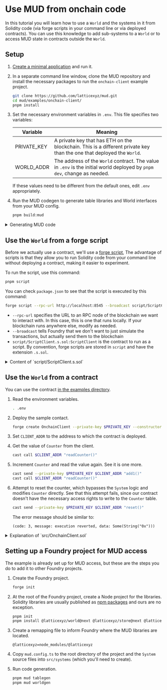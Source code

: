 # Use MUD from onchain code

In this tutorial you will learn how to use a `World` and the systems in it from Solidity code (via forge scripts in your command line or via deployed contracts).
You can use this knowledge to add sub-systems to a `World` or to access MUD state in contracts outside the `World`.

## Setup

1. [Create a minimal application](../minimal) and run it.

1. In a separate command line window, clone the MUD repository and install the necessary packages to run the `onchain-client` example project.

   ```sh copy
   git clone https://github.com/latticexyz/mud.git
   cd mud/examples/onchain-client/
   pnpm install
   ```

1. Set the necessary environment variables in `.env`. This file specifies two variables:

   | Variable    | Meaning                                                                                                                 |
   | ----------- | ----------------------------------------------------------------------------------------------------------------------- |
   | PRIVATE_KEY | A private key that has ETH on the blockchain. This is a different private key than the one that deployed the `World`.   |
   | WORLD_ADDR  | The address of the `World` contract. The value in `.env` is the initial world deployed by `pnpm dev`, change as needed. |

   If these values need to be different from the default ones, edit `.env` appropriately.

1. Run the MUD codegen to generate table libraries and World interfaces from your MUD config.

   ```sh copy
   pnpm build:mud
   ```

<details>

<summary>Generating MUD code</summary>

The definitions for this `World` are contained in two files:

- [`mud.config.ts` which contains the data schema](/tutorials/walkthrough/minimal-onchain#mudconfigts).
- [`src/systems/IncremetSystem.sol`, which contains the logic](https://mud.dev/tutorials/walkthrough/minimal-onchain#incrementsystemsol).

When we run `pnpm build:mud`, MUD generates the files in `src/codegen` that represent this `World` in Solidity.
You can read a description of the resulting data definitions [in the onchain walkthrough](/tutorials/walkthrough/minimal-onchain) (expand **The autogenerated files**).
The `World` definition in `src/codegen/world/IWorld.sol` simply tells other Solidity files about the functions that are included in the `World`, including `increment`.

</details>

## Use the `World` from a forge script

Before we actually use a contract, we'll use a [forge script](https://book.getfoundry.sh/reference/forge/forge-script),
The advantage of scripts is that they allow you to run Solidity code from your command line without deploying a contract, making it easier to experiment.

To run the script, use this command:

```sh copy
pnpm script
```

You can check `package.json` to see that the script is executed by this command:

```sh
forge script --rpc-url http://localhost:8545 --broadcast script/ScriptClient.s.sol:ScriptClient
```

- `--rpc-url` specifies the URL to an RPC node of the blockchain we want to interact with.
  In this case, this is one that runs locally.
  If your blockchain runs anywhere else, modify as needed.
- `--broadcast` tells Foundry that we don't want to just simulate the transactions, but actually send them to the blockchain
- `script/ScriptClient.s.sol:ScriptClient` is the contract to run as a script.
  By convention, forge scripts are stored in `script` and have the extension `.s.sol`.

<details>

<summary>Content of `script/ScriptClient.s.sol`</summary>

```solidity
// SPDX-License-Identifier: MIT
pragma solidity >=0.8.0;
```

This is standard Solidity boilerplate.

```solidity
import { Script } from "forge-std/Script.sol";
import { console } from "forge-std/console.sol";
```

These lines are standard Foundry imports:

- `lib/forge-std/Script.sol` is the script definitions.
- `lib/forge-std/console.log` lets us emit console messages (you can see them in the output of the command above).

```solidity
import { Counter } from "codegen/Tables.sol";
import { IWorld } from "codegen/world/IWorld.sol";
```

These lines import from the generated MUD code the definitions we need:

- `Counter`, the counter with which we wish to interact.
- `IWorld`, an interface to the `World` with all the functions from the various systems.

```solidity
contract ScriptClient is Script {
  IWorld world;

  function run() external {
```

This is the function that runs the script.

```solidity
    // Load the private key from the `PRIVATE_KEY` environment variable (in .env)
    uint256 myPrivateKey = vm.envUint("PRIVATE_KEY");

    // Start broadcasting transactions from that account
    vm.startBroadcast(myPrivateKey);
```

Read the private key from the environment (which includes the content of the `.env` file) and use it to issue transactions.

```solidity
    // Connect to the world using `WORLD_ADDR` from .env
    console.log("Connecting to world at ", vm.envAddress("WORLD_ADDR"));
    world = IWorld(vm.envAddress("WORLD_ADDR"));
```

Connect to the `World` at `WORLD_ADDR`.

```solidity
    console.log("The counter values is now ", Counter.get(world));

    console.log("Incrementing the counter");
    world.increment();

    console.log("The counter values is now ", Counter.get(world));
```

This is the actual script.
Note that it has access to `Counter.get(world)` to read the data, but to modify it you have to go through a `System`.
Remember, _there are no secrets on the blockchain_ and therefore we can assume that anybody can read anything at any time after it is posted - so we might as well provide read access directly.

<details>

<summary>Try to bypass security</summary>

There is another script `BypassSecurity`, which attempts to bypass the `System` logic and set `Counter` directly.
You can run it with this command.

```sh copy
forge script --rpc-url http://localhost:8545 --broadcast script/ScriptClient.s.sol:BypassSecurity
```

It fails with this error, because we don't have the necessary access rights to write to the `Counter` table:

```
== Logs ==
  Connecting to world at  0x5FbDB2315678afecb367f032d93F642f64180aa3
  Just before trying to reset the counter
Error:
e64c0348:ROOT_NAMESPACE/Counter
```

This is the relevant portion of the code.

```solidity
    // Try to set `Counter` directly. See that it fails.
    console.log("Just before trying to reset the counter");
    Counter.set(world, 0);
    console.log("Just after trying to reset the counter");
```

We know the the failure happens in the `Counter.set(world, 0);` line because we see the log entry for the line before it, but not the one for the line immediately after it.

</details>

```solidity
    // Stop broadcasting transactions from the account
    vm.stopBroadcast();
  }
}
```

Finally, stop broadcasting transactions using the private key.

</details>

## Use the `World` from a contract

You can use the contract [in the examples directory](https://github.com/latticexyz/mud/tree/main/examples/onchain-client).

1. Read the environment variables.

   ```sh copy
   . .env
   ```

1. Deploy the sample contact.

   ```sh copy
   forge create OnchainClient --private-key $PRIVATE_KEY --constructor-args $WORLD_ADDR
   ```

1. Set `CLIENT_ADDR` to the address to which the contract is deployed.

1. Get the value of `Counter` from the client.

   ```sh copy
   cast call $CLIENT_ADDR "readCounter()"
   ```

1. Increment `Counter` and read the value again.
   See it is one more.

   ```sh copy
   cast send --private-key $PRIVATE_KEY $CLIENT_ADDR "add1()"
   cast call $CLIENT_ADDR "readCounter()"
   ```

1. Attempt to reset the counter, which bypasses the `System` logic and modifies `Counter` directly.
   See that this attempt fails, since our contract doesn't have the necessary access rights to write to the `Counter` table.

   ```sh copy
   cast send --private-key $PRIVATE_KEY $CLIENT_ADDR "reset()"
   ```

   The error message should be similar to:

   ```
   (code: 3, message: execution reverted, data: Some(String("0x")))
   ```

<details>

<summary>Explanation of `src/OnchainClient.sol`</summary>

Let's go over the contract source code (`src/OnchainClient.sol`).

```solidity
// SPDX-License-Identifier: MIT
pragma solidity >=0.8.0;

import { Counter } from "codegen/Tables.sol";
import { IWorld } from "codegen/world/IWorld.sol";
```

We import `Counter` and `IWorld` from the code that was generated using `mud codegen`.

```solidity
contract OnchainClient {
  IWorld immutable world;

  constructor(address world_) {
    world = IWorld(world_);
  }
```

Define a variable to hold the address of the `World`.
The constructor receives the value for it.

```solidity
function readCounter() public view returns (uint32) {
  return Counter.get(world);
}
```

To get the value of the counter we use the `Counter` library we imported from `codegen/Tables.sol`.
There are two versions of `get` in that library.

[This version](https://github.com/latticexyz/mud/blob/230822-use-onchain/examples/onchain-client/lib/codegen/tables/Counter.sol#L60-L66) reads from the `World` of which it is a part.
It is the version you use in a `System` deployed to that `World`.

[This version](https://github.com/latticexyz/mud/blob/230822-use-onchain/examples/onchain-client/lib/codegen/tables/Counter.sol#L68-L74) gets a parameter which is the address of the `World`.
It is the version you use in code which is not part of the `World` with the relevant table.

```
  function add1() public {
    world.increment();
  }
```

When a `System` is in the root namespace of a `World`, its functions are available from the `World` itself, so we can call the function on the `World` to execute the `System` logic.

```
  function reset() public {
    Counter.set(world, 0);
  }
}
```

This function attempts to bypass the `System` logic and set the counter value directly.
As you have already seen, it fails because the contract doesn't have the necessary access rights to write to the `Counter` table.

</details>

## Setting up a Foundry project for MUD access

The example is already set up for MUD access, but these are the steps you do to add it to other Foundry projects.

1. Create the Foundry project.

   ```sh copy
   forge init
   ```

1. At the root of the Foundry project, create a Node project for the libraries.
   Solidity libraries are usually published as [npm packages](https://www.npmjs.com/) and ours are no exception.

   ```sh copy
   pnpm init
   pnpm install @latticexyz/world@next @latticexyz/store@next @latticexyz/schema-type@next @latticexyz/cli@next
   ```

1. Create a remapping file to inform Foundry where the MUD libraries are located.

   ```text filename="remappings.txt" copy
   @latticexyz=node_modules/@latticexyz
   ```

1. Copy `mud.config.ts` to the root directory of the project and the `System` source files into `src/systems` (which you'll need to create).

1. Run code generation.

   ```sh copy
   pnpm mud tablegen
   pnpm mud worldgen
   ```
